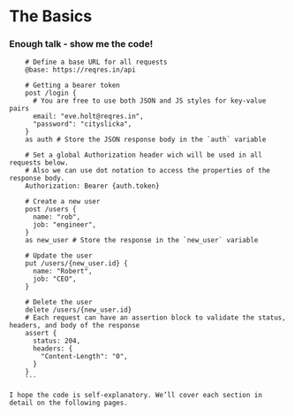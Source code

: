 # The Basics
 
### Enough talk - show me the code!
 
```httl copy
    # Define a base URL for all requests
    @base: https://reqres.in/api

    # Getting a bearer token
    post /login {
      # You are free to use both JSON and JS styles for key-value pairs
      email: "eve.holt@reqres.in",
      "password": "cityslicka",
    }
    as auth # Store the JSON response body in the `auth` variable

    # Set a global Authorization header wich will be used in all requests below.
    # Also we can use dot notation to access the properties of the response body. 
    Authorization: Bearer {auth.token}

    # Create a new user
    post /users {
      name: "rob",
      job: "engineer",
    }
    as new_user # Store the response in the `new_user` variable 

    # Update the user
    put /users/{new_user.id} {
      name: "Robert",
      job: "CEO",
    }

    # Delete the user
    delete /users/{new_user.id}
    # Each request can have an assertion block to validate the status, headers, and body of the response 
    assert {
      status: 204,
      headers: {
        "Content-Length": "0",
      }
    }
    ```

I hope the code is self-explanatory. We’ll cover each section in detail on the following pages.
